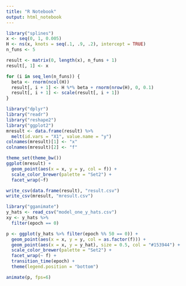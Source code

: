 ```yaml
---
title: "R Notebook"
output: html_notebook
---
```


```r
library("splines")
x <- seq(0, 1, 0.005)
H <- ns(x, knots = seq(.1, .9, .2), intercept = TRUE)
n_funs <- 5

result <- matrix(0, length(x), n_funs + 1)
result[, 1] <- x

for (i in seq_len(n_funs)) {
  beta <- rnorm(ncol(H))
  result[, i + 1] <- H %*% beta + rnorm(nrow(H), 0, 0.1)
  result[, i + 1] <- scale(result[, i + 1])
}
```

```r
library("dplyr")
library("readr")
library("reshape2")
library("ggplot2")
mresult <- data.frame(result) %>%
  melt(id.vars = "X1", value.name = "y")
colnames(mresult)[1] <- "x"
colnames(mresult)[2] <- "f"

theme_set(theme_bw()) 
ggplot(mresult) +
  geom_point(aes(x = x, y = y, col = f)) +
  scale_color_brewer(palette = "Set2") +
  facet_wrap(~f)
```

```r
write_csv(data.frame(result), "result.csv")
write_csv(mresult, "mresult.csv")
```

```r
library("gganimate")
y_hats <- read_csv("model_one_y_hats.csv")
xy <- y_hats %>%
  filter(epoch == 0)

p <- ggplot(y_hats %>% filter(epoch %% 50 == 0)) + 
  geom_point(aes(x = x, y = y, col = as.factor(f))) +
  geom_point(aes(x = x, y = y_hat), size = 0.5, col = "#153944") +
  scale_color_brewer(palette = "Set2") +
  facet_wrap(~ f) +
  transition_time(epoch) +
  theme(legend.position = "bottom")

animate(p, fps=6)
```
